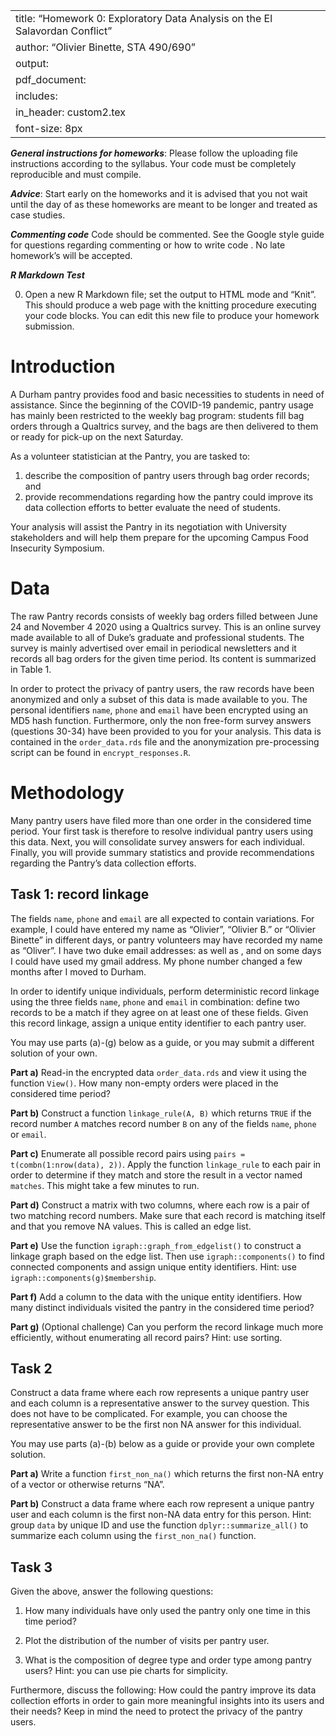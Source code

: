 
---
title: "Homework 0: Exploratory Data Analysis on the El Salavordan Conflict"
author: "Olivier Binette, STA 490/690"
output: 
     pdf_document:
      includes: 
          in_header: custom2.tex
font-size: 8px
---

***General instructions for homeworks***: Please follow the uploading file instructions according to the syllabus. Your code must be completely reproducible and must compile. 

***Advice***: Start early on the homeworks and it is advised that you not wait until the day of as these homeworks are meant to be longer and treated as case studies.

***Commenting code***
Code should be commented. See the Google style guide for questions regarding commenting or how to write 
code \url{https://google.github.io/styleguide/Rguide.xml}. No late homework's will be accepted.

***R Markdown Test***

0. Open a new R Markdown file; set the output to HTML mode and "Knit". This should produce a web page with the knitting procedure executing your code blocks. You can edit this new file to produce your homework submission.

\textbf{Total points on assignment: 5 (reproducibility) + 10 points for the assignment.}

\newpage

# Introduction

A Durham pantry provides food and basic necessities to students in need of assistance. Since the beginning of the COVID-19 pandemic, pantry usage has mainly been restricted to the weekly bag program: students fill bag orders through a Qualtrics survey, and the bags are then delivered to them or ready for pick-up on the next Saturday.

As a volunteer statistician at the Pantry, you are tasked to:

1. describe the composition of pantry users through bag order records; and
2. provide recommendations regarding how the pantry could improve its data collection efforts to better evaluate the need of students.

Your analysis will assist the Pantry in its negotiation with University stakeholders and will help them prepare for the upcoming Campus Food Insecurity Symposium.

# Data

The raw Pantry records consists of weekly bag orders filled between June 24 and November 4 2020 using a Qualtrics survey. This is an online survey made available to all of Duke's graduate and professional students. The survey is mainly advertised over email in periodical newsletters and it records all bag orders for the given time period. Its content is summarized in Table 1.

\begin{table}[ht]
\centering
\begin{tabular}{r|ll}
	\toprule
	Question no. & Question & Answer form\\
	\midrule
	\multirow{3}{*}{Identifiers $\left\{\begin{array}{l}2\\3\\4\end{array}\right.$}& First name and last initial & Free form\\
	& Duke email & Free form\\
	& Phone number & Free form\\
	\multirow{6}{*}{Order $\left\{\begin{array}{r}5\\6-7\\8\\9\\10\\11-29\end{array}\right.$}& Delivery or Pickup? & Multiple choices\\
	& Adress and delivery instructions & Free form\\
	& Food allergies & Free form\\
	& Number of members in household & 1-2 or 3+\\
	& Want baby bag? & Yes or no\\
	& Order items & Multiple choices\\
	\multirow{7}{*}{Survey $\left\{\begin{array}{l}30\\31\\32\\33\\34\\35\\36\end{array}\right.$}& Degree & Multiple choices or Other\\
	& School & Multiple choices or Other\\
	& Year in graduate school & Multiple choices\\
	& Number of adults in household & Multiple choices\\
	& Number of children in household & Multiple choices\\
	& Main challenges accessing food & Multiple choices or Other\\
	& Feedback & Free form\\

	\bottomrule
\end{tabular}
\label{table:survey_description}
\caption{Summary of the Qualtrics "Weekly Grocery Bag Request Survey" questions. Note that number of sub-questions which are not relevant to this analysis have been omitted.}
\end{table}

In order to protect the privacy of pantry users, the raw records have been anonymized and only a subset of this data is made available to you. The personal identifiers `name`, `phone` and `email` have been encrypted using an MD5 hash function. Furthermore, only the non free-form survey answers (questions 30-34) have been provided to you for your analysis. This data is contained in the `order_data.rds` file and the anonymization pre-processing script can be found in `encrypt_responses.R`.

# Methodology

Many pantry users have filed more than one order in the considered time period. Your first task is therefore to resolve individual pantry users using this data. Next, you will consolidate survey answers for each individual. Finally, you will provide summary statistics and provide recommendations regarding the Pantry's data collection efforts.

## Task 1: record linkage

The fields `name`, `phone` and `email` are all expected to contain variations. For example, I could have entered my name as "Olivier", "Olivier B." or "Olivier Binette" in different days, or pantry volunteers may have recorded my name as "Oliver". I have two duke email addresses: \url{olivier.binette@duke.edu} as well as \url{ob37@duke.edu}, and on some days I could have used my gmail address. My phone number changed a few months after I moved to Durham.

In order to identify unique individuals, perform deterministic record linkage using the three fields `name`, `phone` and `email` in combination: define two records to be a match if they agree on at least one of these fields. Given this record linkage, assign a unique entity identifier to each pantry user.

You may use parts (a)-(g) below as a guide, or you may submit a different solution of your own.

**Part a)** Read-in the encrypted data `order_data.rds` and view it using the function `View()`. How many non-empty orders were placed in the considered time period?

**Part b)** Construct a function `linkage_rule(A, B)` which returns `TRUE` if the record number `A` matches record number `B` on any of the fields `name`, `phone` or `email`.

**Part c)** Enumerate all possible record pairs using `pairs = t(combn(1:nrow(data), 2))`. Apply the function `linkage_rule` to each pair in order to determine if they match and store the result in a vector named `matches`. This might take a few minutes to run.


**Part d)** Construct a matrix with two columns, where each row is a pair of two matching record numbers. Make sure that each record is matching itself and that you remove NA values. This is called an edge list.

**Part e)** Use the function `igraph::graph_from_edgelist()` to construct a linkage graph based on the edge list. Then use `igraph::components()` to find connected components and assign unique entity identifiers. Hint: use `igraph::components(g)$membership`.

**Part f)** Add a column to the data with the unique entity identifiers. How many distinct individuals visited the pantry in the considered time period?


**Part g)** (Optional challenge) Can you perform the record linkage much more efficiently, without enumerating all record pairs? Hint: use sorting.

## Task 2

Construct a data frame where each row represents a unique pantry user and each column is a representative answer to the survey question. This does not have to be complicated. For example, you can choose the representative answer to be the first non NA answer for this individual.

You may use parts (a)-(b) below as a guide or provide your own complete solution.

**Part a)** Write a function `first_non_na()` which returns the first non-NA entry of a vector or otherwise returns "NA".

**Part b)** Construct a data frame where each row represent a unique pantry user and each column is the first non-NA data entry for this person. Hint: group `data` by unique ID and use the function `dplyr::summarize_all()` to summarize each column using the `first_non_na()` function.


## Task 3

Given the above, answer the following questions:

1. How many individuals have only used the pantry only one time in this time period?

2. Plot the distribution of the number of visits per pantry user.

3. What is the composition of degree type and order type among pantry users? Hint: you can use pie charts for simplicity.


Furthermore, discuss the following: How could the pantry improve its data collection efforts in order to gain more meaningful insights into its users and their needs? Keep in mind the need to protect the privacy of the pantry users.

